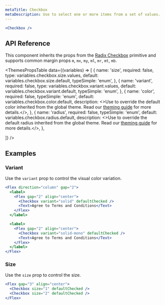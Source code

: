 ```yaml
---
metaTitle: Checkbox
metaDescription: Use to select one or more items from a set of values.
---
```


```jsx live=true
<Checkbox />
```

## API Reference

This component inherits the props from the [Radix Checkbox](/docs/primitives/components/checkbox) primitive and supports common margin props `m`, `mx`, `my`, `ml`, `mr`, `mt`, `mb`.

<ThemesPropsTable
  data={(variables) => [
    {
      name: 'size',
      required: false,
      type: variables.checkbox.size.values,
      default: variables.checkbox.size.default,
      typeSimple: 'enum',
    },
    {
      name: 'variant',
      required: false,
      type: variables.checkbox.variant.values,
      default: variables.checkbox.variant.default,
      typeSimple: 'enum',
    },
    {
      name: 'color',
      required: false,
      typeSimple: 'enum',
      default: variables.checkbox.color.default,
      description: <>Use to override the default color inherited from the global theme. Read our <a href="/TODO">theming guide</a> for more details.</>,
    },
    {
      name: 'radius',
      required: false,
      typeSimple: 'enum',
      default: variables.checkbox.radius.default,
      description: <>Use to override the default radius inherited from the global theme. Read our <a href="/TODO">theming guide</a> for more details.</>,
    },

]}
/>

## Examples

### Variant

Use the `variant` prop to control the visual color variation.

```jsx live=true
<Flex direction="column" gap="2">
  <label>
    <Flex gap="2" align="center">
      <Checkbox variant="solid" defaultChecked />
      <Text>Agree to Terms and Conditions</Text>
    </Flex>
  </label>

  <label>
    <Flex gap="2" align="center">
      <Checkbox variant="solid-mono" defaultChecked />
      <Text>Agree to Terms and Conditions</Text>
    </Flex>
  </label>
</Flex>
```

### Size

Use the `size` prop to control the size.

```jsx live=true
<Flex gap="3" align="center">
  <Checkbox size="1" defaultChecked />
  <Checkbox size="2" defaultChecked />
</Flex>
```
